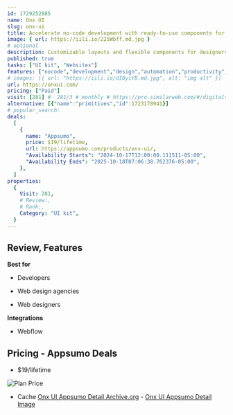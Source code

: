 ```yaml
---
id: 1729252885
name: Onx UI
slug: onx-ui
title: Accelerate no-code development with ready-to-use components for sleek, modern websites in hours,.
image: { url: https://iili.io/225Wbff.md.jpg }
# optional
description: Customizable layouts and flexible components for designers, freelancers, startups, and agenciesBuilt to grow with your application, ensuring efficiency and cohesion
published: true
tasks: ["UI kit", "Websites"]
features: ["nocode","development","design","automation","productivity","collaboration","management","project","customer support"]
# images: [{ url: "https://iili.io/dI8yiYB.md.jpg", alt: "img alt" }]
url: https://onxui.com/
pricing: ["Paid"]
visit: [281] #  281/3 # monthly # https://pro.similarweb.com/#/digitalsuite/websiteanalysis/home
alternative: [{"name":"primitives","id":1723178941}]
# popular_search:
deals:
  [
    {
      name: "Appsumo",
      price: $19/lifetime,
      url: https://appsumo.com/products/onx-ui/,
      "Availability Starts": "2024-10-17T12:00:00.111511-05:00",
      "Availability Ends": "2025-10-18T07:06:38.762376-05:00",
    },
  ]
properties:
  {
    Visit: 281,
    # Review:,
    # Rank:,
    Category: "UI kit",
  }
---
```


## Review, Features

 

**Best for**

- Developers

- Web design agencies

- Web designers

**Integrations**

- Webflow

## Pricing - Appsumo Deals

- $19/lifetime

<Img src="https://iili.io/2272GLl.png" alt="Plan Price" />

- Cache [Onx UI Appsumo Detail Archive.org](https://web.archive.org/web/*/https://appsumo.com/products/onx-ui/) - [Onx UI Appsumo Detail Image](https://iili.io/2273BG2.png)
